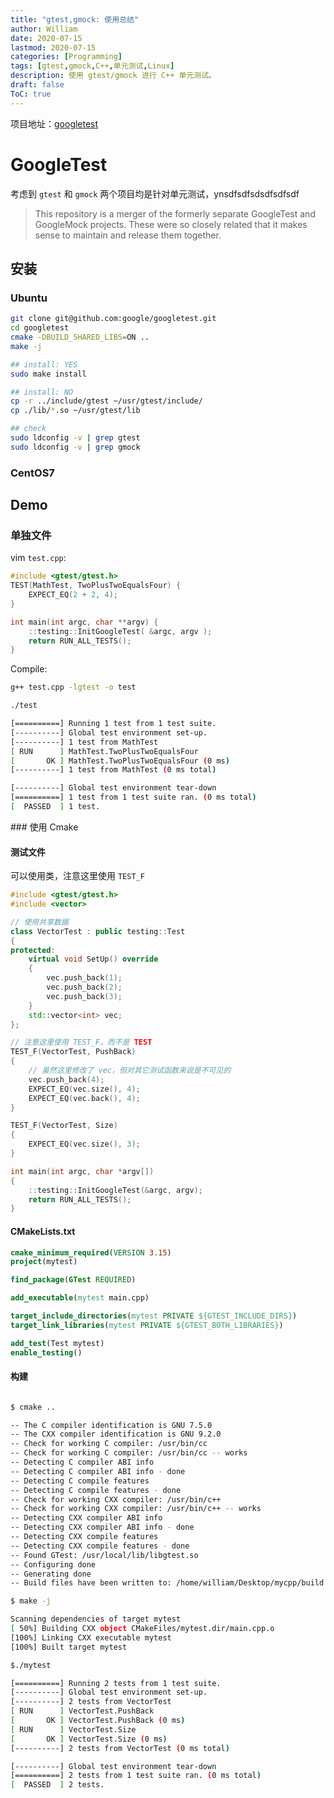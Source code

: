 ```yaml
---
title: "gtest,gmock: 使用总结"
author: William
date: 2020-07-15
lastmod: 2020-07-15
categories: [Programming]
tags: [gtest,gmock,C++,单元测试,Linux]
description: 使用 gtest/gmock 进行 C++ 单元测试。
draft: false
ToC: true
---
```


项目地址：[googletest](https://github.com/google/googletest)

# GoogleTest

考虑到 `gtest` 和 `gmock` 两个项目均是针对单元测试，ynsdfsdfsdsdfsdfsdf

> This repository is a merger of the formerly separate GoogleTest and GoogleMock projects. These were so closely related that it makes sense to maintain and release them together.

## 安装

### Ubuntu

```bash
git clone git@github.com:google/googletest.git
cd googletest
cmake -DBUILD_SHARED_LIBS=ON ..
make -j

## install: YES
sudo make install

## install: NO
cp -r ../include/gtest ~/usr/gtest/include/
cp ./lib/*.so ~/usr/gtest/lib

## check
sudo ldconfig -v | grep gtest
sudo ldconfig -v | grep gmock
```

### CentOS7

## Demo

### 单独文件

vim `test.cpp`:

```C++
#include <gtest/gtest.h>
TEST(MathTest, TwoPlusTwoEqualsFour) {
    EXPECT_EQ(2 + 2, 4);
}

int main(int argc, char **argv) {
    ::testing::InitGoogleTest( &argc, argv );
    return RUN_ALL_TESTS();
}
```

Compile:

```bash
g++ test.cpp -lgtest -o test

./test

[==========] Running 1 test from 1 test suite.
[----------] Global test environment set-up.
[----------] 1 test from MathTest
[ RUN      ] MathTest.TwoPlusTwoEqualsFour
[       OK ] MathTest.TwoPlusTwoEqualsFour (0 ms)
[----------] 1 test from MathTest (0 ms total)

[----------] Global test environment tear-down
[==========] 1 test from 1 test suite ran. (0 ms total)
[  PASSED  ] 1 test.
```

 ### 使用 Cmake

#### 测试文件

可以使用类，注意这里使用 `TEST_F`

```c++
#include <gtest/gtest.h>
#include <vector>

// 使用共享数据
class VectorTest : public testing::Test
{
protected:
    virtual void SetUp() override
    {
        vec.push_back(1);
        vec.push_back(2);
        vec.push_back(3);
    }
    std::vector<int> vec;
};

// 注意这里使用 TEST_F，而不是 TEST
TEST_F(VectorTest, PushBack)
{
    // 虽然这里修改了 vec，但对其它测试函数来说是不可见的
    vec.push_back(4);
    EXPECT_EQ(vec.size(), 4);
    EXPECT_EQ(vec.back(), 4);
}

TEST_F(VectorTest, Size)
{
    EXPECT_EQ(vec.size(), 3);
}

int main(int argc, char *argv[])
{
    ::testing::InitGoogleTest(&argc, argv);
    return RUN_ALL_TESTS();
}
```

#### CMakeLists.txt

```cmake
cmake_minimum_required(VERSION 3.15)
project(mytest)

find_package(GTest REQUIRED)

add_executable(mytest main.cpp)

target_include_directories(mytest PRIVATE ${GTEST_INCLUDE_DIRS})
target_link_libraries(mytest PRIVATE ${GTEST_BOTH_LIBRARIES})

add_test(Test mytest)
enable_testing()
```

#### 构建

```bash

$ cmake ..

-- The C compiler identification is GNU 7.5.0
-- The CXX compiler identification is GNU 9.2.0
-- Check for working C compiler: /usr/bin/cc
-- Check for working C compiler: /usr/bin/cc -- works
-- Detecting C compiler ABI info
-- Detecting C compiler ABI info - done
-- Detecting C compile features
-- Detecting C compile features - done
-- Check for working CXX compiler: /usr/bin/c++
-- Check for working CXX compiler: /usr/bin/c++ -- works
-- Detecting CXX compiler ABI info
-- Detecting CXX compiler ABI info - done
-- Detecting CXX compile features
-- Detecting CXX compile features - done
-- Found GTest: /usr/local/lib/libgtest.so
-- Configuring done
-- Generating done
-- Build files have been written to: /home/william/Desktop/mycpp/build

$ make -j

Scanning dependencies of target mytest
[ 50%] Building CXX object CMakeFiles/mytest.dir/main.cpp.o
[100%] Linking CXX executable mytest
[100%] Built target mytest

$./mytest

[==========] Running 2 tests from 1 test suite.
[----------] Global test environment set-up.
[----------] 2 tests from VectorTest
[ RUN      ] VectorTest.PushBack
[       OK ] VectorTest.PushBack (0 ms)
[ RUN      ] VectorTest.Size
[       OK ] VectorTest.Size (0 ms)
[----------] 2 tests from VectorTest (0 ms total)

[----------] Global test environment tear-down
[==========] 2 tests from 1 test suite ran. (0 ms total)
[  PASSED  ] 2 tests.
```

